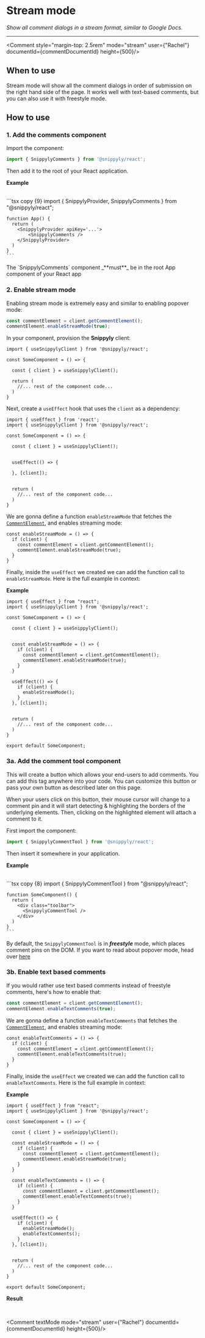 
# Stream mode

_Show all comment dialogs in a stream format, similar to Google Docs._

---

<Comment style="margin-top: 2.5rem" mode="stream" user={"Rachel"} documentId={commentDocumentId} height={500}/>

## When to use

Stream mode will show all the comment dialogs in order of submission on the right hand side of the page. It works well with text-based comments, but you can also use it with freestyle mode.

## How to use

### 1. Add the comments component

Import the component:

```ts copy
import { SnippylyComments } from '@snippyly/react';
```

Then add it to the root of your React application.

**Example**

<br />

<SplitPane>
  <div>
    ```tsx copy {9}
    import { 
      SnippylyProvider, 
      SnippylyComments 
    } from "@snippyly/react";

    function App() {
      return (
        <SnippylyProvider apiKey='...'>
            <SnippylyComments />
        </SnippylyProvider>
      )
    }
    ```
  </div>
  <div>
    <Comment paddingBottom="1rem" user={"Rachel"} documentId={commentDocumentId} mode="commentsOnly"/>
  </div>
</SplitPane>

<Callout type="warning">
  The `SnippylyComments` component _**must**_ be in the root App component of your React app
</Callout>

### 2. Enable stream mode

Enabling stream mode is extremely easy and similar to enabling popover mode:

```js copy
const commentElement = client.getCommentElement();
commentElement.enableStreamMode(true);
```

In your component, provision the **Snippyly** client:

```tsx copy {1, 5}
import { useSnippylyClient } from '@snippyly/react';

const SomeComponent = () => {
  
  const { client } = useSnippylyClient();
  
  return (
    //... rest of the component code...
  )
}
```

Next, create a `useEffect` hook that uses the `client` as a dependency:

```tsx copy {8-12}
import { useEffect } from 'react';
import { useSnippylyClient } from '@snippyly/react';

const SomeComponent = () => {
  
  const { client } = useSnippylyClient();
  

  useEffect(() => {

  }, [client]);

  
  return (
    //... rest of the component code...
  )
}
```

We are gonna define a function `enableStreamMode` that fetches the [`CommentElement`](), and enables streaming mode:

```tsx copy
const enableStreamMode = () => {
  if (client) {
    const commentElement = client.getCommentElement();
    commentElement.enableStreamMode(true);
  }
}
```

Finally, inside the `useEffect` we created we can add the function call to `enableStreamMode`. Here is the full example in context:

**Example**

```tsx copy {8-21}
import { useEffect } from "react";
import { useSnippylyClient } from '@snippyly/react';

const SomeComponent = () => {
  
  const { client } = useSnippylyClient();


  const enableStreamMode = () => {
    if (client) {
      const commentElement = client.getCommentElement();
      commentElement.enableStreamMode(true);
    }
  }

  useEffect(() => {
    if (client) {
      enableStreamMode();
    }
  }, [client]);

  
  return (
    //... rest of the component code...
  )
}

export default SomeComponent;
```

### 3a. Add the comment tool component

This will create a button which allows your end-users to add comments. You can add this tag anywhere into your code. You can customize this button or pass your own button as described later on this page.

When your users click on this button, their mouse cursor will change to a comment pin and it will start detecting & highlighting the borders of the underlying elements. Then, clicking on the highlighted element will attach a comment to it.

First import the component:

```ts copy
import { SnippylyCommentTool } from '@snippyly/react';
```

Then insert it somewhere in your application.

**Example**

<br />

<SplitPane>
  <div>
    ```tsx copy {8}
    import { 
      SnippylyCommentTool 
    } from "@snippyly/react";

    function SomeComponent() {
      return (
        <div class="toolbar">
          <SnippylyCommentTool />
        </div>
      )
    }
    ```
  </div>
  <div>
    <Comment paddingBottom="1rem" user={"Rachel"} documentId={commentDocumentId} />
  </div>
</SplitPane>

<Callout type="info">By default, the `SnippylyCommentTool` is in _**freestyle**_ mode, which places comment pins on the DOM. If you want to read about popover mode, head over [here]()</Callout>

### 3b. Enable text based comments

If you would rather use text based comments instead of freestyle comments, here's how to enable that:

```js copy
const commentElement = client.getCommentElement();
commentElement.enableTextComments(true);
```

We are gonna define a function `enableTextComments` that fetches the [`CommentElement`](), and enables streaming mode:

```tsx copy
const enableTextComments = () => {
  if (client) {
    const commentElement = client.getCommentElement();
    commentElement.enableTextComments(true);
  }
}
```

Finally, inside the `useEffect` we created we can add the function call to `enableTextComments`. Here is the full example in context:

**Example**

```tsx copy {15-20, 25}
import { useEffect } from "react";
import { useSnippylyClient } from '@snippyly/react';

const SomeComponent = () => {
  
  const { client } = useSnippylyClient();

  const enableStreamMode = () => {
    if (client) {
      const commentElement = client.getCommentElement();
      commentElement.enableStreamMode(true);
    }
  }

  const enableTextComments = () => {
    if (client) {
      const commentElement = client.getCommentElement();
      commentElement.enableTextComments(true);
    }
  }

  useEffect(() => {
    if (client) {
      enableStreamMode();
      enableTextComments();
    }
  }, [client]);

  
  return (
    //... rest of the component code...
  )
}

export default SomeComponent;
```

**Result**

<br />

<Comment textMode mode="stream" user={"Rachel"} documentId={commentDocumentId} height={500}/>


